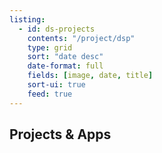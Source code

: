 ```yaml
---
listing: 
  - id: ds-projects
    contents: "/project/dsp"
    type: grid
    sort: "date desc"
    date-format: full
    fields: [image, date, title]
    sort-ui: true
    feed: true
---   
```


## Projects & Apps

::: {#ds-projects}  
:::  


<script async src="https://pagead2.googlesyndication.com/pagead/js/adsbygoogle.js?client=ca-pub-6878992848042528"
     crossorigin="anonymous"></script>

